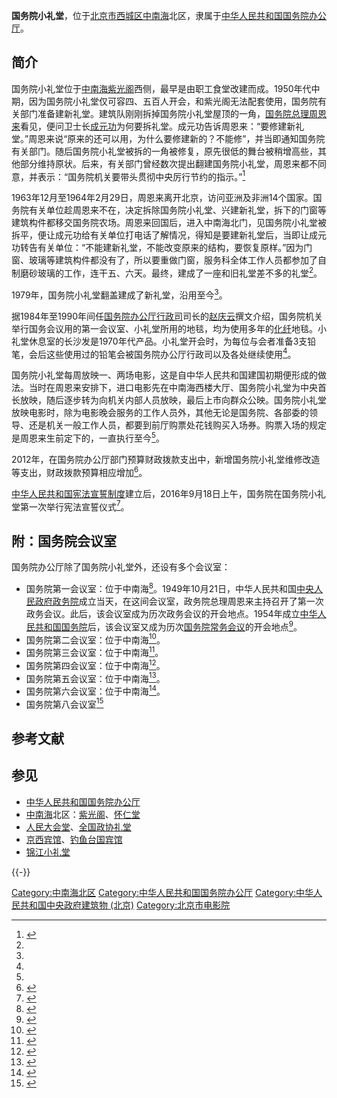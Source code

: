 '''国务院小礼堂'''，位于[[北京市|北京市]][[西城区|西城区]][[中南海|中南海]]北区，隶属于[[中华人民共和国国务院办公厅|中华人民共和国国务院办公厅]]。

==简介==
国务院小礼堂位于[[中南海|中南海]][[紫光阁|紫光阁]]西侧，最早是由职工食堂改建而成。1950年代中期，因为国务院小礼堂仅可容四、五百人开会，和紫光阁无法配套使用，国务院有关部门准备建新礼堂。建筑队刚刚拆掉国务院小礼堂屋顶的一角，[[中华人民共和国国务院总理|国务院总理]][[周恩来|周恩来]]看见，便问卫士长[[成元功|成元功]]为何要拆礼堂。成元功告诉周恩来：“要修建新礼堂。”周恩来说“原来的还可以用，为什么要修建新的？不能修”，并当即通知国务院有关部门。随后国务院小礼堂被拆的一角被修复，原先很低的舞台被稍增高些，其他部分维持原状。后来，有关部门曾经数次提出翻建国务院小礼堂，周恩来都不同意，并表示：“国务院机关要带头贯彻中央厉行节约的指示。”<ref name="cnr">{{Cite web|title=领导人在中南海里的生活：在小礼堂看电影要买票|url=http://news.cnr.cn/native/gd/20161008/t20161008_523179854.shtml|date=2016-10-08|publisher=央广网|access-date=2017-03-17|archive-date=2019-06-07|archive-url=https://web.archive.org/web/20190607190845/http://news.cnr.cn/native/gd/20161008/t20161008_523179854.shtml}}</ref>

1963年12月至1964年2月29日，周恩来离开北京，访问亚洲及非洲14个国家。国务院有关单位趁周恩来不在，决定拆除国务院小礼堂、兴建新礼堂，拆下的门窗等建筑构件都移交国务院农场。周恩来回国后，进入中南海北门，见国务院小礼堂被拆平，便让成元功给有关单位打电话了解情况，得知是要建新礼堂后，当即让成元功转告有关单位：“不能建新礼堂，不能改变原来的结构，要恢复原样。”因为门窗、玻璃等建筑构件都没有了，所以要重做门窗，服务科全体工作人员都参加了自制磨砂玻璃的工作，连干五、六天。最终，建成了一座和旧礼堂差不多的礼堂<ref name="cnr" />。

1979年，国务院小礼堂翻盖建成了新礼堂，沿用至今<ref name="cnr" />。

据1984年至1990年间任[[国务院办公厅行政司|国务院办公厅行政司]]司长的[[赵庆云|赵庆云]]撰文介绍，国务院机关举行国务会议用的第一会议室、小礼堂所用的地毯，均为使用多年的[[人造纖維|化纤]]地毯。小礼堂休息室的长沙发是1970年代产品。小礼堂开会时，为每位与会者准备3支铅笔，会后这些使用过的铅笔会被国务院办公厅行政司以及各处继续使用<ref name="cnr" />。

国务院小礼堂每周放映一、两场电影，这是自中华人民共和国建国初期便形成的做法。当时在周恩来安排下，进口电影先在中南海西楼大厅、国务院小礼堂为中央首长放映，随后逐步转为向机关内部人员放映，最后上市向群众公映。国务院小礼堂放映电影时，除为电影晚会服务的工作人员外，其他无论是国务院、各部委的领导、还是机关一般工作人员，都要到前厅购票处花钱购买入场券。购票入场的规定是周恩来生前定下的，一直执行至今<ref name="cnr" />。

2012年，在国务院办公厅部门预算财政拨款支出中，新增国务院小礼堂维修改造等支出，财政拨款预算相应增加<ref>{{Cite web|title=国务院办公厅2012年部门预算|url=http://www.gov.cn/gzdt/2012-04/24/content_2121611.htm|date=2012-04-24|publisher=中国政府网|archiveurl=https://web.archive.org/web/20190608071015/http://www.gov.cn/gzdt/2012-04/24/content_2121611.htm|archivedate=2019-06-08|dead-url=no|accessdate=2017-03-17}}</ref>。

[[中华人民共和国宪法宣誓制度|中华人民共和国宪法宣誓制度]]建立后，2016年9月18日上午，国务院在国务院小礼堂第一次举行宪法宣誓仪式<ref>{{cite news|title=国务院首次举行宪法宣誓仪式|url=http://news.xinhuanet.com/politics/2016-09/18/c_1119580103.htm|agency=[[新华社|新华社]]|publisher=新华网|date=2016-09-18|accessdate=2017-03-17|archivedate=2016-10-23|archiveurl=https://web.archive.org/web/20161023202818/http://news.xinhuanet.com/politics/2016-09/18/c_1119580103.htm|dead-url=no}}</ref>。

==附：国务院会议室==
国务院办公厅除了国务院小礼堂外，还设有多个会议室：
*国务院第一会议室：位于中南海<ref>{{Cite web|title=《新民晚报》进入国务院第一会议室|url=http://news.sohu.com/20070319/n248824442.shtml|date=2007-03-19|publisher=搜狐|archiveurl=https://web.archive.org/web/20170318000741/http://news.sohu.com/20070319/n248824442.shtml|archivedate=2017-03-18|dead-url=no|accessdate=2017-03-17}}</ref>。1949年10月21日，中华人民共和国[[中央人民政府政务院|中央人民政府政务院]]成立当天，在这间会议室，政务院总理周恩来主持召开了第一次政务会议。此后，该会议室成为历次政务会议的开会地点。1954年成立[[中华人民共和国国务院|中华人民共和国国务院]]后，该会议室又成为历次[[国务院常务会议|国务院常务会议]]的开会地点<ref>{{Cite web|title=国务院常务会议是这样开会的|url=http://www.qstheory.cn/zhuanqu/bkjx/2014-08/14/c_1112077356.htm|date=2014-08-14|publisher=求是网|archiveurl=https://web.archive.org/web/20140814132352/http://www.qstheory.cn/zhuanqu/bkjx/2014-08/14/c_1112077356.htm|archivedate=2014-08-14|dead-url=yes|accessdate=2017-03-17}}</ref>。
*国务院第二会议室：位于中南海<ref>{{Cite web|title=凝聚起亿万人民的智慧和力量|url=http://paper.people.com.cn/rmrbhwb/html/2009-03/16/content_212183.htm|date=2009-03-16|publisher=人民日报海外版2009年3月16日，第03版|archiveurl=https://web.archive.org/web/20170317235109/http://paper.people.com.cn/rmrbhwb/html/2009-03/16/content_212183.htm|archivedate=2017-03-17|dead-url=yes|accessdate=2017-03-17}}</ref>。
*国务院第三会议室：位于中南海<ref>{{Cite web|title=1998年大事记|url=http://www.counsellor.gov.cn/lsyg/dsj/2012-02-08/275.shtml|date=2012-02-08|publisher=国务院参事室|archiveurl=https://web.archive.org/web/20170318001922/http://www.counsellor.gov.cn/lsyg/dsj/2012-02-08/275.shtml|archivedate=2017-03-18|dead-url=no|accessdate=2017-03-17}}</ref>。
*国务院第四会议室：位于中南海<ref>{{Cite web|title=国务院官网首次邀请网友走进中南海|url=http://news.163.com/15/0114/05/AFT8609R00014AED.html|date=2015-01-14|publisher=网易|archiveurl=https://web.archive.org/web/20170318000150/http://news.163.com/15/0114/05/AFT8609R00014AED.html|archivedate=2017-03-18|dead-url=yes|accessdate=2017-03-17}}</ref>。
*国务院第五会议室：位于中南海<ref>{{Cite web|title=缅怀悠远，余韵长存|url=http://news.163.com/16/0708/14/BRF8L3KB00014Q4P.html|date=2016-07-08|publisher=网易|archiveurl=https://web.archive.org/web/20170318000649/http://news.163.com/16/0708/14/BRF8L3KB00014Q4P.html|archivedate=2017-03-18|dead-url=yes|accessdate=2017-03-17}}</ref>。
*国务院第六会议室：位于中南海<ref>{{Cite web|title=筷子求生记|url=http://finance.sina.com.cn/roll/20070111/16261150207.shtml|date=2007-01-11|publisher=新浪|archiveurl=https://web.archive.org/web/20170318083241/http://finance.sina.com.cn/roll/20070111/16261150207.shtml|archivedate=2017-03-18|dead-url=no|accessdate=2017-03-17}}</ref>。
*国务院第八会议室<ref>{{Cite journal|title=中国安科院提供技术支持的《国家突发事件应急体系建设“十三五”规划》通过专家论证|author=|url=https://www.cnki.com.cn/Article/CJFDTotal-LDBK201608035.htm|journal=中国安全生产科学技术|issue=08|year=2016|page=119}}</ref>

== 参考文献 ==
{{Reflist|30em}}

== 参见 ==
{{Portal|中华人民共和国|北京|中国建筑}}
* [[中华人民共和国国务院办公厅|中华人民共和国国务院办公厅]]
* [[中南海|中南海]]北区：[[紫光阁|紫光阁]]、[[怀仁堂|怀仁堂]]
* [[人民大会堂|人民大会堂]]、[[全国政协礼堂|全国政协礼堂]]
* [[京西宾馆|京西宾馆]]、[[钓鱼台国宾馆|钓鱼台国宾馆]]
* [[锦江饭店|锦江小礼堂]]

{{-}}
{{国务院}}
{{国务院/办公厅}}

[[Category:中南海北区|Category:中南海北区]]
[[Category:中华人民共和国国务院办公厅|Category:中华人民共和国国务院办公厅]]
[[Category:中华人民共和国中央政府建筑物_(北京)|Category:中华人民共和国中央政府建筑物 (北京)]]
[[Category:北京市电影院|Category:北京市电影院]]